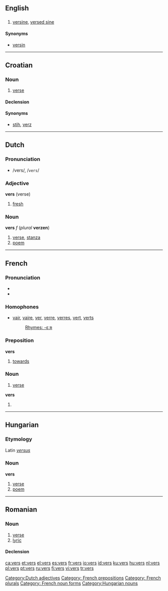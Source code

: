 {{see|verš}}
==English==
==={{abbreviation}}===

#{{trigonometry}} [[versine]], [[versed sine]]

====Synonyms====
*[[versin]]

----

==Croatian==

===Noun===
{{hr-noun|g=m|versi}}

# {{archaic|lang=hr}} [[verse]]

====Declension====
{{hr-decl-noun-a-in}}

====Synonyms====
* [[stih]], [[verz]]

----

==Dutch==
===Pronunciation===
*/vers/, /<tt>vers</tt>/

===Adjective===
'''vers''' (verse)

# [[fresh]]

[[Category:Dutch adjectives]]

===Noun===
'''vers''' ''f'' (''plural'' '''verzen''')

#[[verse]], [[stanza]]
#[[poem]]

----

==French==
===Pronunciation===
* {{IPA | /vɛːʁ/}}
* {{SAMPA | /vE:R/}}

===Homophones===
*[[vair]], [[vaire]], [[ver]], [[verre]], [[verres]], [[vert]], [[verts]]
*:[[Rhymes:French:-εːʀ|Rhymes: -εːʀ]]

===Preposition===
'''vers'''

#[[towards]]

===Noun===
{{fr-noun-irreg | m | plural=vers}}

# [[verse]]

'''vers'''

# {{plural of | ver#French | ver}}

[[Category: French prepositions]]
[[Category: French plurals]]
[[Category: French noun forms]]

----

==Hungarian==
===Etymology===
Latin ''[[versus]]''

===Noun===
'''vers'''

#[[verse]]
#[[poem]]

[[Category:Hungarian nouns]]

----

==Romanian==
===Noun===
{{ro-noun|gend=n|pl=versuri}}
#[[verse]]
#[[lyric]]

====Declension====
{{ro-noun-n|pl=versuri|def=versul}}

[[ca:vers]]
[[et:vers]]
[[el:vers]]
[[es:vers]]
[[fr:vers]]
[[io:vers]]
[[id:vers]]
[[ku:vers]]
[[hu:vers]]
[[nl:vers]]
[[pl:vers]]
[[pt:vers]]
[[ru:vers]]
[[fi:vers]]
[[vi:vers]]
[[tr:vers]]